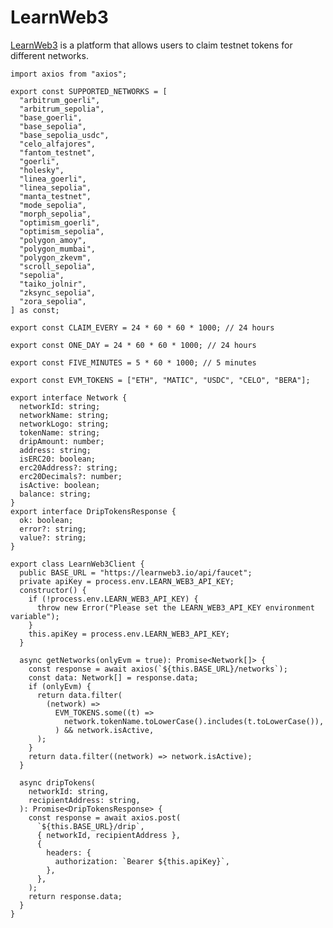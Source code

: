 # LearnWeb3

[LearnWeb3](https://learnweb3.io/) is a platform that allows users to claim testnet tokens for different networks.

```tsx [src/plugins/learnweb3.ts]
import axios from "axios";

export const SUPPORTED_NETWORKS = [
  "arbitrum_goerli",
  "arbitrum_sepolia",
  "base_goerli",
  "base_sepolia",
  "base_sepolia_usdc",
  "celo_alfajores",
  "fantom_testnet",
  "goerli",
  "holesky",
  "linea_goerli",
  "linea_sepolia",
  "manta_testnet",
  "mode_sepolia",
  "morph_sepolia",
  "optimism_goerli",
  "optimism_sepolia",
  "polygon_amoy",
  "polygon_mumbai",
  "polygon_zkevm",
  "scroll_sepolia",
  "sepolia",
  "taiko_jolnir",
  "zksync_sepolia",
  "zora_sepolia",
] as const;

export const CLAIM_EVERY = 24 * 60 * 60 * 1000; // 24 hours

export const ONE_DAY = 24 * 60 * 60 * 1000; // 24 hours

export const FIVE_MINUTES = 5 * 60 * 1000; // 5 minutes

export const EVM_TOKENS = ["ETH", "MATIC", "USDC", "CELO", "BERA"];

export interface Network {
  networkId: string;
  networkName: string;
  networkLogo: string;
  tokenName: string;
  dripAmount: number;
  address: string;
  isERC20: boolean;
  erc20Address?: string;
  erc20Decimals?: number;
  isActive: boolean;
  balance: string;
}
export interface DripTokensResponse {
  ok: boolean;
  error?: string;
  value?: string;
}

export class LearnWeb3Client {
  public BASE_URL = "https://learnweb3.io/api/faucet";
  private apiKey = process.env.LEARN_WEB3_API_KEY;
  constructor() {
    if (!process.env.LEARN_WEB3_API_KEY) {
      throw new Error("Please set the LEARN_WEB3_API_KEY environment variable");
    }
    this.apiKey = process.env.LEARN_WEB3_API_KEY;
  }

  async getNetworks(onlyEvm = true): Promise<Network[]> {
    const response = await axios(`${this.BASE_URL}/networks`);
    const data: Network[] = response.data;
    if (onlyEvm) {
      return data.filter(
        (network) =>
          EVM_TOKENS.some((t) =>
            network.tokenName.toLowerCase().includes(t.toLowerCase()),
          ) && network.isActive,
      );
    }
    return data.filter((network) => network.isActive);
  }

  async dripTokens(
    networkId: string,
    recipientAddress: string,
  ): Promise<DripTokensResponse> {
    const response = await axios.post(
      `${this.BASE_URL}/drip`,
      { networkId, recipientAddress },
      {
        headers: {
          authorization: `Bearer ${this.apiKey}`,
        },
      },
    );
    return response.data;
  }
}
```
